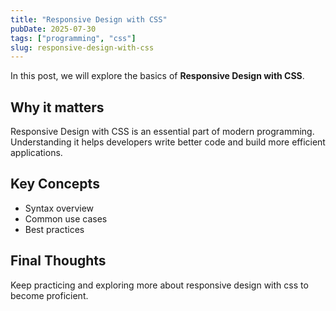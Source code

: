 ```yaml
---
title: "Responsive Design with CSS"
pubDate: 2025-07-30
tags: ["programming", "css"]
slug: responsive-design-with-css
---
```


In this post, we will explore the basics of **Responsive Design with CSS**.

## Why it matters

Responsive Design with CSS is an essential part of modern programming. Understanding it helps developers write better code and build more efficient applications.

## Key Concepts

- Syntax overview
- Common use cases
- Best practices

## Final Thoughts

Keep practicing and exploring more about responsive design with css to become proficient.
